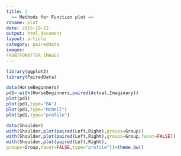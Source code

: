 ```yaml
---
title: |
  ~~ Methods for Function plot ~~ 
rdname: plot
date: 2015-10-22
output: html_document
layout: article
category: paireddata
images:
FRONTFOMATTER_IMAGES
---
```


```r
library(ggplot2)
library(PairedData)
```

```r

data(HorseBeginners)
pd1<-with(HorseBeginners,paired(Actual,Imaginary))
plot(pd1)
plot(pd1,type="BA")
plot(pd1,type="McNeil")
plot(pd1,type="profile")

data(Shoulder)
with(Shoulder,plot(paired(Left,Right),groups=Group))
with(Shoulder,plot(paired(Left,Right),groups=Group,facet=FALSE))
with(Shoulder,plot(paired(Left,Right),
groups=Group,facet=FALSE,type="profile"))+theme_bw()



```